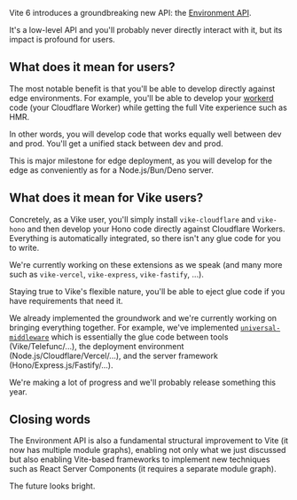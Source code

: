 
Vite 6 introduces a groundbreaking new API: the [Environment API](https://vite.dev/guide/api-environment.html).

It's a low-level API and you'll probably never directly interact with it, but its impact is profound for users.


## What does it mean for users?

The most notable benefit is that you'll be able to develop directly against edge environments. For example, you'll be able to develop your [workerd](https://github.com/cloudflare/workerd) code (your Cloudflare Worker) while getting the full Vite experience such as HMR.

In other words, you will develop code that works equally well between dev and prod. You'll get a unified stack between dev and prod.

This is major milestone for edge deployment, as you will develop for the edge as conveniently as for a Node.js/Bun/Deno server.


## What does it mean for Vike users?

Concretely, as a Vike user, you'll simply install `vike-cloudflare` and `vike-hono` and then develop your Hono code directly against Cloudflare Workers. Everything is automatically integrated, so there isn't any glue code for you to write.

We're currently working on these extensions as we speak (and many more such as `vike-vercel`, `vike-express`, `vike-fastify`, ...).

Staying true to Vike's flexible nature, you'll be able to <Link href="/eject">eject</Link> glue code if you have requirements that need it.

We already implemented the groundwork and we're currently working on bringing everything together. For example, we've implemented [`universal-middleware`](https://github.com/magne4000/universal-middleware) which is essentially the glue code between tools (Vike/Telefunc/...), the deployment environment (Node.js/Cloudflare/Vercel/...), and the server framework (Hono/Express.js/Fastify/...).

We're making a lot of progress and we'll probably release something this year.


## Closing words

The Environment API is also a fundamental structural improvement to Vite (it now has multiple module graphs), enabling not only what we just discussed but also enabling Vite-based frameworks to implement new techniques such as React Server Components (it requires a separate module graph).

The future looks bright.
